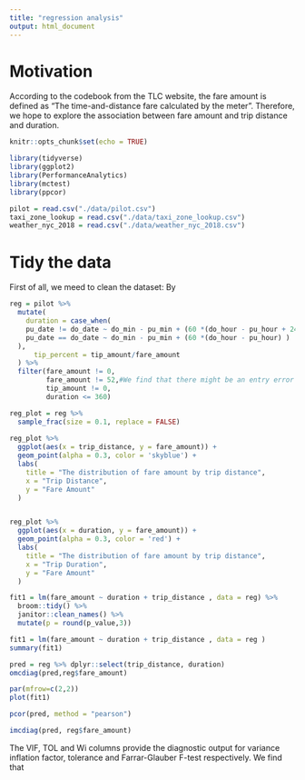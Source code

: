 ```yaml
---
title: "regression analysis"
output: html_document
---
```

# Motivation

According to the codebook from the TLC website, the fare amount is defined as "The time-and-distance fare calculated by the meter". Therefore, we hope to explore the association between fare amount and trip distance and duration.  

```r
knitr::opts_chunk$set(echo = TRUE)

library(tidyverse)
library(ggplot2)
library(PerformanceAnalytics)
library(mctest)
library(ppcor)

pilot = read.csv("./data/pilot.csv")
taxi_zone_lookup = read.csv("./data/taxi_zone_lookup.csv")
weather_nyc_2018 = read.csv("./data/weather_nyc_2018.csv")
```

# Tidy the data

First of all, we meed to clean the dataset:
By 
```r
reg = pilot %>% 
  mutate(
    duration = case_when(
    pu_date != do_date ~ do_min - pu_min + (60 *(do_hour - pu_hour + 24)),
    pu_date == do_date ~ do_min - pu_min + (60 *(do_hour - pu_hour) )
  ),
      tip_percent = tip_amount/fare_amount
  ) %>% 
  filter(fare_amount != 0,
         fare_amount != 52,#We find that there might be an entry error since all records that fare_amount is 52 have different distance and duration#
         tip_amount != 0,
         duration <= 360)

reg_plot = reg %>% 
  sample_frac(size = 0.1, replace = FALSE)
 
reg_plot %>% 
  ggplot(aes(x = trip_distance, y = fare_amount)) +
  geom_point(alpha = 0.3, color = 'skyblue') +
  labs(
    title = "The distribution of fare amount by trip distance",
    x = "Trip Distance",
    y = "Fare Amount"
  )



```



```r
reg_plot %>% 
  ggplot(aes(x = duration, y = fare_amount)) +
  geom_point(alpha = 0.3, color = 'red') +
  labs(
    title = "The distribution of fare amount by trip distance",
    x = "Trip Duration",
    y = "Fare Amount"
  )
```



```r
fit1 = lm(fare_amount ~ duration + trip_distance , data = reg) %>% 
  broom::tidy() %>% 
  janitor::clean_names() %>% 
  mutate(p = round(p_value,3))

fit1 = lm(fare_amount ~ duration + trip_distance , data = reg ) 
summary(fit1)
```
```r
pred = reg %>% dplyr::select(trip_distance, duration)
omcdiag(pred,reg$fare_amount)
```


```r
par(mfrow=c(2,2))
plot(fit1)

```

```r
pcor(pred, method = "pearson")

```  


```r

imcdiag(pred, reg$fare_amount)


```

The VIF, TOL and Wi columns provide the diagnostic output for variance inflation factor, tolerance and Farrar-Glauber F-test respectively. We find that 








